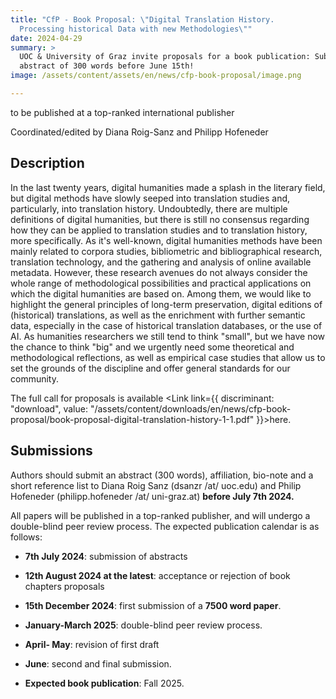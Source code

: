 ```yaml
---
title: "CfP - Book Proposal: \"Digital Translation History.
  Processing historical Data with new Methodologies\""
date: 2024-04-29
summary: >
  UOC & University of Graz invite proposals for a book publication: Submit your
  abstract of 300 words before June 15th!
image: /assets/content/assets/en/news/cfp-book-proposal/image.png

---
```


to be published at a top-ranked international publisher

Coordinated/edited by Diana Roig-Sanz and Philipp Hofeneder

## Description

In the last twenty years, digital humanities made a splash in the literary field, but digital methods have slowly seeped into translation studies and, particularly, into translation history. Undoubtedly, there are multiple definitions of digital humanities, but there is still no consensus regarding how they can be applied to translation studies and to translation history, more specifically. As it's well-known, digital humanities methods have been mainly related to corpora studies, bibliometric and bibliographical research, translation technology, and the gathering and analysis of online available metadata. However, these research avenues do not always consider the whole range of methodological possibilities and practical applications on which the digital humanities are based on. Among them, we would like to highlight the general principles of long-term preservation, digital editions of (historical) translations, as well as the enrichment with further semantic data, especially in the case of historical translation databases, or the use of AI. As humanities researchers we still tend to think "small", but we have now the chance to think "big" and we urgently need some theoretical and methodological reflections, as well as empirical case studies that allow us to set the grounds of the discipline and offer general standards for our community.

The full call for proposals is available <Link link={{ discriminant: "download", value: "/assets/content/downloads/en/news/cfp-book-proposal/book-proposal-digital-translation-history-1-1.pdf" }}>here</Link>.

## Submissions

Authors should submit an abstract (300 words), affiliation, bio-note and a short reference list to Diana Roig Sanz (dsanzr /at/ uoc.edu) and Philip Hofeneder (philipp.hofeneder /at/ uni-graz.at) **before July 7th 2024.**

All papers will be published in a top-ranked publisher, and will undergo a double-blind peer review process. The expected publication calendar is as follows:

* **7th July 2024**: submission of abstracts

* **12th August 2024 at the latest**: acceptance or rejection of book chapters proposals

* **15th December 2024**: first submission of a **7500 word paper**.

* **January-March 2025**: double-blind peer review process.

* **April- May**: revision of first draft

* **June**: second and final submission.

* **Expected book publication**: Fall 2025.
